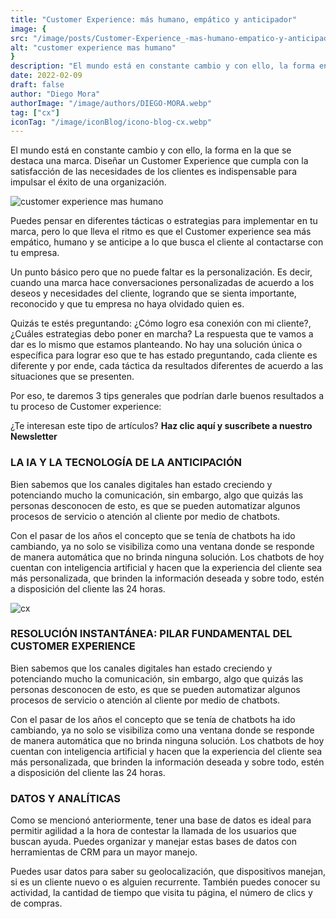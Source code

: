```yaml
---
title: "Customer Experience: más humano, empático y anticipador"
image: {
src: "/image/posts/Customer-Experience_-mas-humano-empatico-y-anticipador-1024x576.webp",
alt: "customer experience mas humano"
}
description: "El mundo está en constante cambio y con ello, la forma en la que se destaca una marca. Diseñar un Customer Experience que cumpla con la satisfacción de las necesidades de los clientes es indispensable para impulsar el éxito de una organización. "
date: 2022-02-09
draft: false
author: "Diego Mora"
authorImage: "/image/authors/DIEGO-MORA.webp"
tag: ["cx"]
iconTag: "/image/iconBlog/icono-blog-cx.webp"
---
```



El mundo está en constante cambio y con ello, la forma en la que se destaca una marca. Diseñar un Customer Experience que cumpla con la satisfacción de las necesidades de los clientes es indispensable para impulsar el éxito de una organización. 

![customer experience mas humano](/image/posts/Customer-Experience_-mas-humano-empatico-y-anticipador-1024x576.webp)

Puedes pensar en diferentes tácticas o estrategias para implementar en tu marca, pero lo que lleva el ritmo es que el Customer experience sea más empático, humano y se anticipe a lo que busca el cliente al contactarse con tu empresa.

Un punto básico pero que no puede faltar es la personalización. Es decir, cuando una marca hace conversaciones personalizadas de acuerdo a los deseos y necesidades del cliente, logrando que se sienta importante, reconocido y que tu empresa no haya olvidado quien es.

Quizás te estés preguntando: ¿Cómo logro esa conexión con mi cliente?, ¿Cuáles estrategias debo poner en marcha? La respuesta que te vamos a dar es lo mismo que estamos planteando. No hay una solución única o específica para lograr eso que te has estado preguntando, cada cliente es diferente y por ende, cada táctica da resultados diferentes de acuerdo a las situaciones que se presenten.

Por eso, te daremos 3 tips generales que podrían darle buenos resultados a tu proceso de Customer experience:

¿Te interesan este tipo de artículos? **Haz clic aquí y suscríbete a nuestro Newsletter**

### LA IA Y LA TECNOLOGÍA DE LA ANTICIPACIÓN
Bien sabemos que los canales digitales han estado creciendo y potenciando mucho la comunicación, sin embargo, algo que quizás las personas desconocen de esto, es que se pueden automatizar algunos procesos de servicio o atención al cliente por medio de chatbots.

Con el pasar de los años el concepto que se tenía de chatbots ha ido cambiando, ya no solo se visibiliza como una ventana donde se responde de manera automática que no brinda ninguna solución. Los chatbots de hoy cuentan con inteligencia artificial y hacen que la experiencia del cliente sea más personalizada, que brinden la información deseada y sobre todo, estén a disposición del cliente las 24 horas.

![cx](/image/posts/pexels-andrea-piacquadio-789822-1024x683.webp)

<Link text="ver solucion" href="/experiencia-del-cliente" class="px-3 py-2 bg-xkale rounded-lg text-white uppercase shadow-lg"/>

### RESOLUCIÓN INSTANTÁNEA: PILAR FUNDAMENTAL DEL CUSTOMER EXPERIENCE
Bien sabemos que los canales digitales han estado creciendo y potenciando mucho la comunicación, sin embargo, algo que quizás las personas desconocen de esto, es que se pueden automatizar algunos procesos de servicio o atención al cliente por medio de chatbots.

Con el pasar de los años el concepto que se tenía de chatbots ha ido cambiando, ya no solo se visibiliza como una ventana donde se responde de manera automática que no brinda ninguna solución. Los chatbots de hoy cuentan con inteligencia artificial y hacen que la experiencia del cliente sea más personalizada, que brinden la información deseada y sobre todo, estén a disposición del cliente las 24 horas.

### DATOS Y ANALÍTICAS
Como se mencionó anteriormente, tener una base de datos es ideal para permitir agilidad a la hora de contestar la llamada de los usuarios que buscan ayuda. Puedes organizar y manejar estas bases de datos con herramientas de CRM para un mayor manejo.

Puedes usar datos para saber su geolocalización, que dispositivos manejan, si es un cliente nuevo o es alguien recurrente. También puedes conocer su actividad, la cantidad de tiempo que visita tu página, el número de clics y de compras.